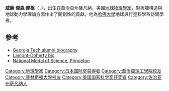 {{not|狄摩根}}
'''威廉·傑森·摩根'''（{{lang-en|'''William Jason Morgan'''}}，{{bd|1935年|10月10日}}），出生在喬治亞州薩凡納，美國[[地球物理學家|地球物理學家]]，對板塊構造與地球動力學理論方面作出了開創性的貢獻。他為[[哈佛大學|哈佛大學]]地球與行星科學系訪問學者。

== 參考==
*[http://gtalumni.org/Publications/magazine/win98/earthsci.html Georgia Tech alumni biography]{{Wayback|url=http://gtalumni.org/Publications/magazine/win98/earthsci.html |date=20071023025337 }}
*[https://web.archive.org/web/20051126163026/http://www.ldeo.columbia.edu/vetlesen/recipients/2000/morgan_bio.html Lamont-Doherty bio]
*[http://www.princeton.edu/pr/news/03/q4/1022-morgan.htm National Medal of Science, Princeton] {{Wayback|url=http://www.princeton.edu/pr/news/03/q4/1022-morgan.htm |date=20180221145726 }}

{{Geophysics navbox}}
{{Winners of the National Medal of Science|physical}}
{{日本国际奖获得者}}

{{Authority control}}
{{DEFAULTSORT:Morgan, William Jason}}
[[Category:地理學家|Category:地理學家]]
[[Category:日本国际奖获得者|Category:日本国际奖获得者]]
[[Category:喬治亞理工學院校友|Category:喬治亞理工學院校友]]
[[Category:普林斯頓大學校友|Category:普林斯頓大學校友]]
[[Category:美国国家科学奖获奖者|Category:美国国家科学奖获奖者]]
[[Category:佐治亚州萨凡纳人|Category:佐治亚州萨凡纳人]]
